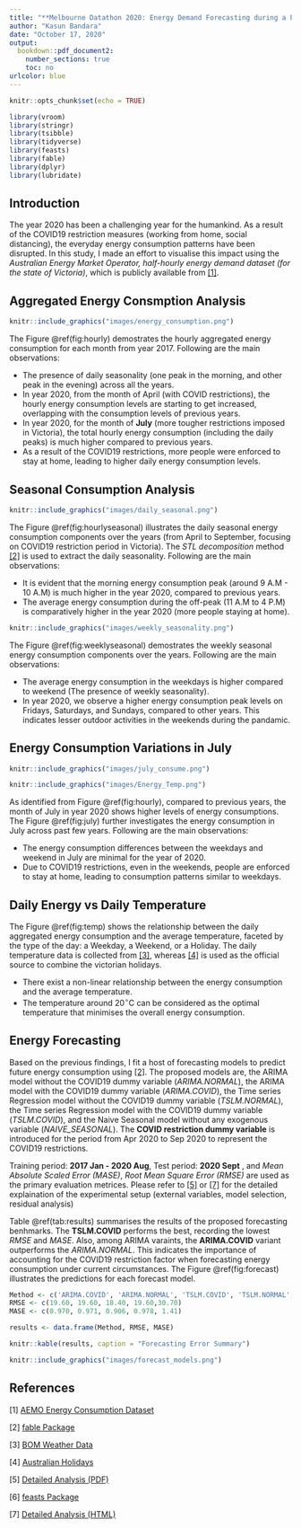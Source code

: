 ```yaml
---
title: "**Melbourne Datathon 2020: Energy Demand Forecasting during a Pandemic **"
author: "Kasun Bandara"
date: "October 17, 2020"
output: 
  bookdown::pdf_document2:
    number_sections: true
    toc: no
urlcolor: blue
---
```




```r
knitr::opts_chunk$set(echo = TRUE)
```

```r
library(vroom)
library(stringr)
library(tsibble)
library(tidyverse)
library(feasts)
library(fable)
library(dplyr)
library(lubridate)
```


## Introduction {-}

The year 2020 has been a challenging year for the humankind. As a result of the COVID19 restriction measures (working from home, social distancing), the everyday energy consumption patterns have been disrupted. In this study, I made an effort to visualise this impact using the *Australian Energy Market Operator, half-hourly energy demand dataset (for the state of Victoria)*, which is publicly available from [[1]](https://www.aemo.com.au/energy-systems/electricity/national-electricity-market-nem/data-nem/aggregated-data).

## Aggregated Energy Consmption Analysis {-}

```r
knitr::include_graphics("images/energy_consumption.png")
```

The Figure \@ref(fig:hourly) demostrates the hourly aggregated energy consumption for each month from year 2017. Following are the main observations:

* The presence of daily seasonality (one peak in the morning, and other peak in the evening) across all the years. 
* In year 2020, from the month of April (with COVID restrictions), the hourly energy consumption levels are starting to get increased, overlapping with the consumption levels of previous years.
* In year 2020, for the month of **July** (more tougher restrictions imposed in Victoria), the total hourly energy consumption (including the daily peaks) is much higher compared to previous years.
* As a result of the COVID19 restrictions, more people were enforced to stay at home, leading to higher daily energy consumption levels.


## Seasonal Consumption Analysis {-}


```r
knitr::include_graphics("images/daily_seasonal.png")
```

The Figure \@ref(fig:hourlyseasonal) illustrates the daily seasonal energy consumption components over the years (from April to September, focusing on COVID19 restriction period in Victoria). The *STL decomposition* method  [[2]](https://cran.r-project.org/web/packages/fable/index.html) is used to extract the daily seasonality. Following are the main observations:

* It is evident that the morning energy consumption peak (around 9 A.M - 10 A.M) is much higher in the year 2020, compared to previous years.
* The average energy consumption during the off-peak (11 A.M to 4 P.M) is comparatively higher in the year 2020 (more people staying at home).


```r
knitr::include_graphics("images/weekly_seasonality.png")
```

The Figure \@ref(fig:weeklyseasonal) demostrates the weekly seasonal energy consumption components over the years. Following are the main observations:

* The average energy consumption in the weekdays is higher compared to weekend (The presence of weekly seasonality).
* In year 2020, we observe a higher energy consumption peak levels on Fridays, Saturdays, and Sundays, compared to other years. This indicates lesser outdoor activities in the weekends during the pandamic.

## Energy Consumption Variations in July {-}

```r
knitr::include_graphics("images/july_consume.png")
```

```r
knitr::include_graphics("images/Energy_Temp.png")
```

As identified from Figure \@ref(fig:hourly),  compared to previous years, the month of July in year 2020 shows higher levels of energy consumptions. The Figure \@ref(fig:july) further investigates the energy consumption in July across past few years. Following are the main observations:

* The energy consumption differences between the weekdays and weekend in July are minimal for the year of 2020.
* Due to COVID19 restrictions, even in the weekends, people are enforced to stay at home, leading to consumption patterns similar to weekdays.


## Daily Energy vs Daily Temperature {-}

The Figure \@ref(fig:temp) shows the relationship between the daily aggregated energy consumption and the average temperature, faceted by the type of the day: a Weekday, a Weekend, or a Holiday. The daily temperature data is collected from [[3]](http://www.bom.gov.au/climate/data/), whereas [[4]](https://data.gov.au/dataset/ds-dga-b1bc6077-dadd-4f61-9f8c-002ab2cdff10/details) is used as the official source to combine the victorian holidays.

* There exist a non-linear relationship between the energy consumption and the average temperature.
* The temperature around 20$^\circ$C can be considered as the optimal temperature that minimises the overall energy consumption.


## Energy Forecasting {-}

Based on the previous findings, I fit a host of forecasting models to predict future energy consumption using [[2]](https://cran.r-project.org/web/packages/fable/index.html). The proposed models are, the ARIMA model without the COVID19 dummy variable (*ARIMA.NORMAL*), the ARIMA model with the COVID19 dummy variable (*ARIMA.COVID*), the Time series Regression model without the COVID19 dummy variable (*TSLM.NORMAL*), the Time series Regression model with the COVID19 dummy variable (*TSLM.COVID*), and the Naive Seasonal model without any exogenous variable (*NAIVE_SEASONAL*). The **COVID restriction dummy variable** is introduced for the period from Apr 2020 to Sep 2020 to represent the COVID19 restrictions.

Training period: **2017 Jan - 2020 Aug**, Test period: **2020 Sept** , and *Mean Absolute Scaled Error (MASE)*, *Root Mean Square Error (RMSE)* are used as the primary evaluation metrices. Please refer to [[5]](https://github.com/kasungayan/Meldatathon2020/blob/main/MelbourneDatathon2020-AdditionalAnalysis.pdf) or [[7]](https://github.com/kasungayan/Meldatathon2020/blob/main/MelHack-Additional.html) for the detailed explaination of the experimental setup (external variables, model selection, residual analysis)

Table \@ref(tab:results) summarises the results of the proposed forecasting benhmarks. The **TSLM.COVID** performs the best, recording the lowest *RMSE* and *MASE*. Also, among ARIMA varaints, the **ARIMA.COVID** variant outperforms the *ARIMA.NORMAL*. This indicates the importance of accounting for the COVID19 restriction factor when forecasting energy consumption under current circumstances. The Figure \@ref(fig:forecast) illustrates the predictions for each forecast model.


```r
Method <- c('ARIMA.COVID', 'ARIMA.NORMAL', 'TSLM.COVID', 'TSLM.NORMAL','NAIVE_SEASONAL')
RMSE <- c(19.60, 19.60, 18.40, 19.60,30.70)
MASE <- c(0.970, 0.971, 0.906, 0.978, 1.41)

results <- data.frame(Method, RMSE, MASE)

knitr::kable(results, caption = "Forecasting Error Summary")
```

```r
knitr::include_graphics("images/forecast_models.png")
```



## References {-}

[1] [AEMO Energy Consumption Dataset](https://www.aemo.com.au/energy-systems/electricity/national-electricity-market-nem/data-nem/aggregated-data)

[2] [fable Package](https://cran.r-project.org/web/packages/fable/index.html)

[3] [BOM Weather Data](http://www.bom.gov.au/climate/data/)

[4] [Australian Holidays](https://data.gov.au/dataset/ds-dga-b1bc6077-dadd-4f61-9f8c-002ab2cdff10/details)

[5] [Detailed Analysis (PDF)](https://github.com/kasungayan/Meldatathon2020/blob/main/MelbourneDatathon2020-AdditionalAnalysis.pdf)

[6] [feasts Package](https://cran.r-project.org/web/packages/feasts/index.html)

[7] [Detailed Analysis (HTML)](https://github.com/kasungayan/Meldatathon2020/blob/main/MelHack-Additional.html)






